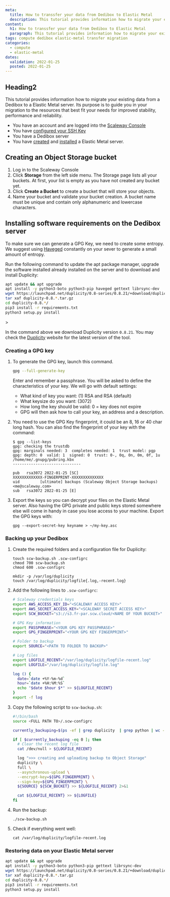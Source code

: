 ```yaml
---
meta:
  title: How to transsfer your data from Dedibox to Elastic Metal
  description: This tutorial provides information how to migrate your existing data from a Dedibox to a Elastic Metal server
content:
  h1: How to transsfer your data from Dedibox to Elastic Metal
  paragraph: This tutorial provides information how to migrate your existing data from a Dedibox to a Elastic Metal server
tags: compute dedibox elastic-metal transfer migration 
categories:
  - compute
  - elastic-metal
dates:
  validation: 2022-01-25
  posted: 2022-01-25
---
```


## Heading2 

This tutorial provides information how to migrate your existing data from a Dedibox to a Elastic Metal server. Its purpose is to guide you in your migration to the resources that best fit your needs for improved stability, performance and reliability. 

<Message type="requirement">

- You have an account and are logged into the [Scaleway Console](https://console.scaleway.com)
- You have [configured your SSH Key](/console/my-project/how-to/create-ssh-key/)
- You have a Dedibox server
- You have [created](/compute/elastic-metal/how-to/create-server/) and [installed](/compute/elastic-metal/how-to/install-server/) a Elastic Metal server.

</Message>

## Creating an Object Storage bucket

1. Log in to the Scaleway Console
2. Click **Storage** from the left side menu. The Storage page lists all your buckets. At first, your list is empty as you have not created any bucket yet.
3. Click **Create a Bucket** to create a bucket that will store your objects.
4. Name your bucket and validate your bucket creation. A bucket name must be unique and contain only alphanumeric and lowercase characters.

## Installing software requirements on the Dedibox server

<Message type="note">

To make sure we can generate a GPG Key, we need to create some entropy. We suggest using [Haveged](https://github.com/jirka-h/haveged) constantly on your sever to generate a small amount of entropy.

</Message>

Run the following command to update the apt package manager, upgrade the software installed already installed on the server and to download and install Duplicity:

```sh
apt update && apt upgrade
apt install -y python3-boto python3-pip haveged gettext librsync-dev
wget https://launchpad.net/duplicity/0.8-series/0.8.21/+download/duplicity-0.8.21.tar.gz
tar xaf duplicity-0.8.*.tar.gz
cd duplicity-0.8.*/
pip3 install -r requirements.txt
python3 setup.py install
```

<Message type="tip">>

In the command above we download Duplicity version `0.8.21`. You may check the [Duplicity](https://duplicity.gitlab.io/duplicity-web/) website for the latest version of the tool.

</Message>

### Creating a GPG key

1. To generate the GPG key, launch this command.
    ```sh
    gpg --full-generate-key
    ```
    Enter and remember a passphrase. You will be asked to define the characteristics of your key. We will go with default settings:

    * What kind of key you want: (1) RSA and RSA (default)
    * What keysize do you want: (3072)
    * How long the key should be valid: 0 = key does not expire
    * GPG will then ask how to call your key, an address and a description.

2. You need to use the GPG Key fingerprint, it could be an 8, 16 or 40 char long hash. You can also find the fingerprint of your key with the command:
    ```
    $ gpg --list-keys
    gpg: checking the trustdb
    gpg: marginals needed: 3  completes needed: 1  trust model: pgp
    gpg: depth: 0  valid: 1  signed: 0  trust: 0-, 0q, 0n, 0m, 0f, 1u
    /home/me/.gnupg/pubring.kbx
    ------------------------------

    pub   rsa3072 2022-01-25 [SC]
    XXXXXXXXXXXXX-FINGERPRINT-XXXXXXXXXXXXXX
    uid         [ultimate] backups (Scaleway Object Storage backups) <me@scaleway.com>
    sub   rsa3072 2022-01-25 [E]
    ```

3. Export the keys so you can decrypt your files on the Elastic Metal server. Also having the GPG private and public keys stored somewhere else will come in handy in case you lose access to your machine. Export the GPG keys with:
    ```
    gpg --export-secret-key keyname > ~/my-key.asc
    ```

### Backing up your Dedibox

1. Create the required folders and a configuration file for Duplicity:

    ```
    touch scw-backup.sh .scw-configrc
    chmod 700 scw-backup.sh
    chmod 600 .scw-configrc

    mkdir -p /var/log/duplicity
    touch /var/log/duplicity/logfile{.log,-recent.log}
    ```

2. Add the following lines to `.scw-configrc`:
    ```sh
    # Scaleway credentials keys
    export AWS_ACCESS_KEY_ID="<SCALEWAY ACCESS KEY>"
    export AWS_SECRET_ACCESS_KEY="<SCALEWAY SECRET ACCESS KEY>"
    export SCW_BUCKET="s3://s3.fr-par.scw.cloud/<NAME OF YOUR BUCKET>"

    # GPG Key information
    export PASSPHRASE="<YOUR GPG KEY PASSPHRASE>"
    export GPG_FINGERPRINT="<YOUR GPG KEY FINGERPRINT>"

    # Folder to backup
    export SOURCE="<PATH TO FOLDER TO BACKUP>"

    # Log files
    export LOGFILE_RECENT="/var/log/duplicity/logfile-recent.log"
    export LOGFILE="/var/log/duplicity/logfile.log"

    log () {
      date=`date +%Y-%m-%d`
      hour=`date +%H:%M:%S`
      echo "$date $hour $*" >> ${LOGFILE_RECENT}
    }
    export -f log
    ```
3. Copy the following script to `scw-backup.sh`:
    ```sh
    #!/bin/bash
    source <FULL PATH TO>/.scw-configrc

    currently_backuping=$(ps -ef | grep duplicity  | grep python | wc -l)

    if [ $currently_backuping -eq 0 ]; then
      # Clear the recent log file
      cat /dev/null > ${LOGFILE_RECENT}

      log ">>> creating and uploading backup to Object Storage"
      duplicity \
      full \
      --asynchronous-upload \
      --encrypt-key=${GPG_FINGERPRINT} \
      --sign-key=${GPG_FINGERPRINT} \
      ${SOURCE} ${SCW_BUCKET} >> ${LOGFILE_RECENT} 2>&1

      cat ${LOGFILE_RECENT} >> ${LOGFILE}
    fi
    ```

4. Run the backup:
    ```
    ./scw-backup.sh
    ```
5. Check if everything went well: 
    ```
    cat /var/log/duplicity/logfile-recent.log
    ```

### Restoring data on your Elastic Metal server 



```sh
apt update && apt upgrade
apt install -y python3-boto python3-pip gettext librsync-dev
wget https://launchpad.net/duplicity/0.8-series/0.8.21/+download/duplicity-0.8.21.tar.gz
tar xaf duplicity-0.8.*.tar.gz
cd duplicity-0.8.*/
pip3 install -r requirements.txt
python3 setup.py install
```
